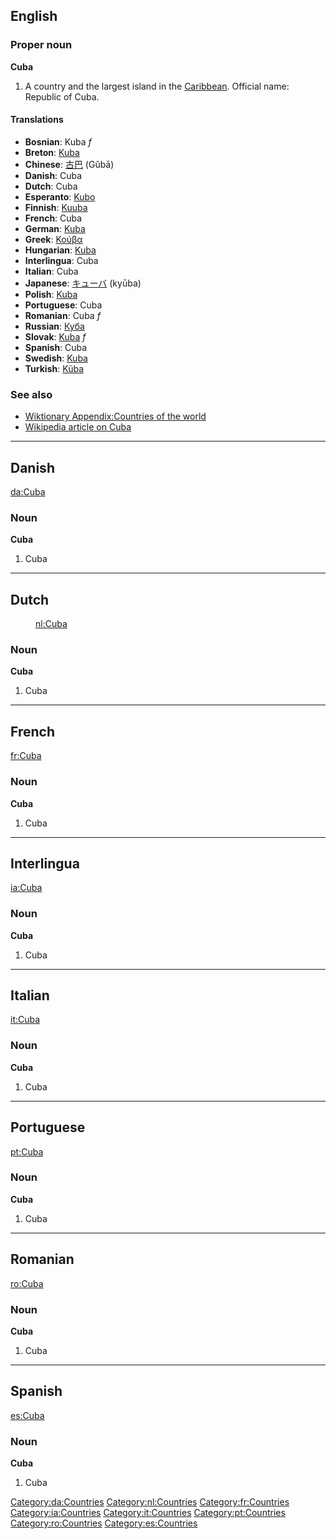 ==English==
===Proper noun===
'''Cuba'''

# A country and the largest island in the [[Caribbean]]. Official name: Republic of Cuba.

====Translations====
*'''Bosnian''': Kuba ''f''
*'''Breton''': [[Kuba]]
*'''Chinese''': [[古巴]] (Gǔbā)
*'''Danish''': Cuba
*'''Dutch''': Cuba
*'''Esperanto''': [[Kubo]]
*'''Finnish''': [[Kuuba]]
*'''French''': Cuba
*'''German''': [[Kuba]]
*'''Greek''': [[Κούβα]]
*'''Hungarian''': [[Kuba]]
*'''Interlingua''': Cuba
*'''Italian''': Cuba
*'''Japanese''': [[キューバ]] (kyūba)
*'''Polish''': [[Kuba]]
*'''Portuguese''': Cuba
*'''Romanian''': Cuba ''f''
*'''Russian''': [[Куба]]
*'''Slovak''': [[Kuba#Slovak|Kuba]] ''f''
*'''Spanish''': Cuba
*'''Swedish''': [[Kuba]]
*'''Turkish''': [[Küba]]

===See also===
*[[Wiktionary Appendix:Countries of the world]]
*[[w:Cuba|Wikipedia article on Cuba]]

----
==Danish==
[[da:Cuba]]
===Noun===
'''Cuba'''

#Cuba

----
==Dutch==
:[[nl:Cuba]]
===Noun===
'''Cuba'''

#Cuba

----
==French==
[[fr:Cuba]]
===Noun===
'''Cuba'''

#Cuba

----
==Interlingua==
[[ia:Cuba]]
===Noun===
'''Cuba'''

#Cuba

----
==Italian==
[[it:Cuba]]
===Noun===
'''Cuba'''

#Cuba

----
==Portuguese==
[[pt:Cuba]]
===Noun===
'''Cuba'''

#Cuba

----
==Romanian==
[[ro:Cuba]]
===Noun===
'''Cuba'''

#Cuba

----
==Spanish==
[[es:Cuba]]
===Noun===
'''Cuba'''

#Cuba

[[Category:da:Countries]] [[Category:nl:Countries]] [[Category:fr:Countries]] [[Category:ia:Countries]] [[Category:it:Countries]] [[Category:pt:Countries]] [[Category:ro:Countries]] [[Category:es:Countries]]